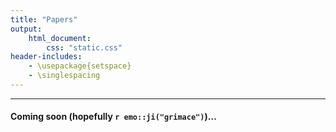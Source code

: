 ```yaml
---
title: "Papers"
output: 
    html_document:
        css: "static.css"
header-includes:
    - \usepackage{setspace}
    - \singlespacing
---
```


---

#### Coming soon (hopefully `r emo::ji("grimace")`)...
